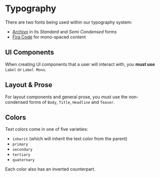 

<Meta of={TypographyStories} />

# Typography

There are two fonts being used within our typography system:

- [Archivo] in its _Standard_ and _Semi Condensed_ forms
- [Fira Code] for mono-spaced content

## UI Components

When creating UI components that a user will interact with,
you **must use** `Label` or `Label Mono`.

<DocsStory of={TypographyStories.LabelCondensed} />

<DocsStory of={TypographyStories.LabelMono} />

## Layout & Prose

For layout components and general prose, you must use the non-condensed forms of `Body`, `Title`, `Headline` and
`Teaser`.

<DocsStory of={TypographyStories.Body} />
<DocsStory of={TypographyStories.Title} />
<DocsStory of={TypographyStories.Headline} />
<DocsStory of={TypographyStories.Teaser} />

## Colors

Text colors come in one of five varieties:

- `inherit` (which will inherit the text color from the parent)
- `primary`
- `secondary`
- `tertiary`
- `quaternary`

<DocsStory of={TypographyStories.Colors} />

Each color also has an inverted counterpart.

<DocsStory of={TypographyStories.ColorsInverted} />

[Archivo]: https://github.com/Omnibus-Type/Archivo
[Fira Code]: https://github.com/tonsky/FiraCode
